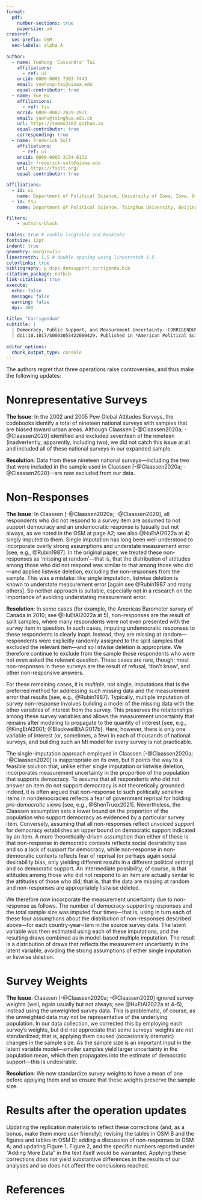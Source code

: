 ```yaml
---
format:
  pdf:
    number-sections: true
    papersize: a4
crossref:
  sec-prefix: OSM
  sec-labels: alpha A
    
author:
  - name: Yuehong 'Cassandra' Tai
    affiliations:
      - ref: ui
    orcid: 0000-0001-7303-7443
    email: yuehong-tai@uiowa.edu
    equal-contributor: true
  - name: Yue Hu
    affiliations:
      - ref: tsu
    orcid: 0000-0002-2829-3971
    email: yuehu@tsinghua.edu.cn
    url: https://sammo3182.github.io
    equal-contributor: true
    corresponding: true
  - name: Frederick Solt
    affiliations:
      - ref: ui
    orcid: 0000-0002-3154-6132
    email: frederick-solt@uiowa.edu
    url: https://fsolt.org/
    equal-contributor: true

affiliations:
  - id: ui
    name: Department of Political Science, University of Iowa, Iowa, U.S.A.
  - id: tsu
    name: Department of Political Science, Tsinghua University, Beijing, China

filters:
    - authors-block
  
tables: true # enable longtable and booktabs
fontsize: 12pt
indent: true
geometry: margin=1in
linestretch: 1.5 # double spacing using linestretch 1.5
colorlinks: true
bibliography: p_dcpo_demsupport_corrigenda.bib
citation_package: natbib
link-citations: true
execute:
  echo: false
  message: false
  warning: false
  dpi: 300
    
title: "Corrigendum"
subtitle: |
  | Democracy, Public Support, and Measurement Uncertainty--CORRIGENDUM
  | doi:10.1017/S0003055422000429. Published in *American Political Science Review*: First View.
  
editor_options: 
  chunk_output_type: console
---
```


\newline
\newline

The authors regret that three operations raise controversies, and thus make the following updates:

# Nonrepresentative Surveys
**The Issue**: In the 2002 and 2005 Pew Global Attitudes Surveys, the codebooks identify a total of nineteen national surveys with samples that are biased toward urban areas.
Although Claassen [-@Claassen2020a; -@Claassen2020] identified and excluded seventeen of the nineteen (inadvertently, apparently, including two), we did not catch this issue at all and included all of these national surveys in our expanded sample.

**Resolution**: Data from these nineteen national surveys---including the two that were included in the sample used in Claassen [-@Claassen2020a; -@Claassen2020]---are now excluded from our data.


# Non-Responses
**The Issue**: In Claassen [-@Claassen2020a; -@Claassen2020], all respondents who did not respond to a survey item are assumed to not support democracy and an undemocratic response is (usually but not always, as we noted in the OSM at page A2; see also @HuEtAl2022a at 4) singly imputed to them.
Single imputation has long been well understood to incorporate overly strong assumptions and understate measurement error [see, e.g., @Rubin1987].
In the original paper, we treated these non-responses as 'missing at random'---that is, that the distribution of attitudes among those who did not respond was similar to that among those who did---and applied listwise deletion, excluding the non-responses from the sample.
This was a mistake: like single imputation, listwise deletion is known to understate measurement error [again see @Rubin1987 and many others]. 
So neither approach is suitable, especially not in a research on the importance of avoiding understating measurement error.

**Resolution**: In some cases (for example, the Americas Barometer survey of Canada in 2010; see @HuEtAl2022a at 5), non-responses are the result of split samples, where many respondents were not even presented with the survey item in question.
In such cases, imputing undemocratic responses to these respondents is clearly inapt.
Instead, they are missing at random---respondents were explicitly randomly assigned to the split samples that excluded the relevant item---and so listwise deletion is appropriate.
We therefore continue to exclude from the sample those respondents who were not even asked the relevant question.
These cases are rare, though; most non-responses in these surveys are the result of refusal, 'don't know', and other non-responsive answers.

For these remaining cases, it is _multiple_, not single, imputations that is the preferred method for addressing such missing data and the measurement error that results [see, e.g., @Rubin1987].
Typically, multiple imputation of survey non-response involves building a model of the missing data with the other variables of interest from the survey.
This preserves the relationships among these survey variables and allows the measurement uncertainty that remains after modeling to propagate to the quantity of interest [see, e.g., @KingEtAl2001; @BlackwellEtAl2017b].
Here, however, there is only one variable of interest (or, sometimes, a few) in each of thousands of national surveys, and building such an MI model for every survey is not practicable.

The single-imputation approach employed in Claassen [-@Claassen2020a; -@Claassen2020] is inappropriate on its own, but it points the way to a feasible solution that, unlike either single imputation or listwise deletion, incorporates measurement uncertainty in the proportion of the population that supports democracy.
To assume that all respondents who did not answer an item do not support democracy is not theoretically grounded: indeed, it is often argued that non-response to such politically sensitive items in nondemocracies reflects a fear of government reprisal for holding _pro-democratic_ views [see, e.g., @ShenTruex2021].
Nevertheless, the Claassen assumption sets a lower bound on the proportion of the population who support democracy as evidenced by a particular survey item.
Conversely, assuming that all non-responses reflect unvoiced _support_ for democracy establishes an upper bound on democratic support indicated by an item.
A more theoretically-driven assumption than either of these is that non-response in democratic contexts reflects social desirability bias and so a lack of support for democracy, while non-response in non-democratic contexts reflects fear of reprisal (or perhaps again social desirability bias, only yielding different results in a different political setting) and so democratic support.
An intermediate possibility, of course, is that attitudes among those who did not respond to an item are actually similar to the attitudes of those who did; that is, that the data are missing at random and non-responses are appropriately listwise deleted.

We therefore now incorporate the measurement uncertainty due to non-response as follows.
The number of democracy-supporting responses and the total sample size was imputed four times---that is, using in turn each of these four assumptions about the distribution of non-responses described above---for each country-year-item in the source survey data.
The latent variable was then estimated using each of these imputations, and the resulting draws combined as in model-based multiple imputation.
The result is a distribution of draws that reflects the measurement uncertainty in the latent variable, avoiding the strong assumptions of either single imputation or listwise deletion.


# Survey Weights
**The Issue**:  Claassen [-@Claassen2020a; -@Claassen2020] ignored survey weights (well, again usually but not always; see @HuEtAl2022a at 4--5), instead using the unweighted survey data.
This is problematic, of course, as the unweighted data may not be representative of the underlying population.
In our data collection, we corrected this by employing each survey's weights, but did not appreciate that some surveys' weights are not standardized; that is, applying them caused (occasionally dramatic) changes in the sample size.
As the sample size is an important input in the latent variable model---smaller samples yield larger uncertainty in the population mean, which then propagates into the estimate of democratic support---this is undesirable.

**Resolution**: We now standardize survey weights to have a mean of one before applying them and so ensure that these weights preserve the sample size.


# Results after the operation updates

Updating the replication materials to reflect these corrections (and, as a bonus, make them more user friendly); revising the tables in OSM B and the figures and tables in OSM D; adding a discussion of non-responses to OSM A; and updating Figure 1, Figure 2, and the specific numbers reported under "Adding More Data" in the text itself would be warranted.
Applying these corrections *does not* yield substantive differences in the results of our analyses and so does not affect the conclusions reached.

# References